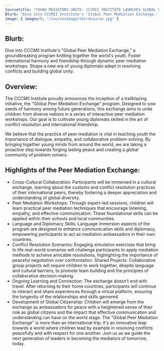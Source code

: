 ```yaml
---
Coursetitle: "YOUNG MEDIATORS UNITE: CCCMII INSTITUTE LAUNCHES GLOBAL PEER MEDIATION EXCHANGE"
Blurb: "Dive into CCCMII Institute's 'Global Peer Mediation Exchange,' a groundbreaking program knitting together the world's youth. Foster international harmony and friendship through dynamic peer mediation workshops. Shape a new era of young diplomats adept in resolving conflicts and building global unity."
image: { imageurl: "/CoursesImage/thirdcourse.jpg" }
---
```


## Blurb:

Dive into CCCMII Institute's "Global Peer Mediation Exchange," a groundbreaking program knitting together the world's youth. Foster international harmony and friendship through dynamic peer mediation workshops. Shape a new era of young diplomats adept in resolving conflicts and building global unity.

## Overview:

The CCCMII Institute proudly announces the inception of a trailblazing initiative, the "Global Peer Mediation Exchange" program. Designed to sow seeds of harmony among future generations, this exchange aims to unite children from diverse nations in a series of interactive peer mediation workshops. Our goal is to cultivate young diplomats skilled in the art of conflict resolution and international friendship.

We believe that the practice of peer mediation is vital in teaching youth the importance of dialogue, empathy, and collaborative problem-solving. By bringing together young minds from around the world, we are taking a proactive step towards forging lasting peace and creating a global community of problem solvers.

## Highlights of the Peer Mediation Exchange:

- Cross-Cultural Collaboration: Participants will be immersed in a cultural exchange, learning about the customs and conflict resolution practices of their international peers, thereby fostering a deeper appreciation and understanding of global diversity.
- Peer Mediation Workshops: Through expert-led sessions, children will learn practical peer mediation techniques that encourage listening, empathy, and effective communication. These foundational skills can be applied within their schools and local communities.
- Language and Diplomacy Skills: Language immersion aspects of the program are designed to enhance communication skills and diplomacy, empowering participants to act as mediation ambassadors in their own countries.
- Conflict Resolution Scenarios: Engaging simulation exercises that bring to life real-world scenarios will challenge participants to apply mediation methods to achieve amicable resolutions, highlighting the importance of peaceful negotiation over confrontation.
  Shared Projects: Collaborative group projects will require children to work together, despite language and cultural barriers, to promote team building and the principles of collaborative decision-making.
- Ongoing Learning and Connection: The exchange doesn’t end with travel. After returning to their home countries, participants will continue to interact and share experiences through a virtual platform, ensuring the longevity of the relationships and skills garnered.
- Development of Global Citizenship: Children will emerge from the exchange as ambassadors for peace with a heightened sense of their role as global citizens and the impact that effective communication and understanding can have on the world stage.
  The "Global Peer Mediation Exchange" is more than an international trip; it's an innovative leap towards a world where children lead by example in resolving conflicts peacefully and with respect for one another. Join us as we guide the next generation of leaders in becoming the mediators of tomorrow, today.
